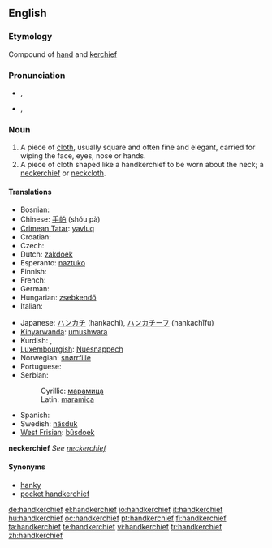 ==English==

===Etymology===
Compound of [[hand]] and [[kerchief]]

===Pronunciation===
* {{a|RP}} {{IPA|/ˈhæŋkətʃɪf/}}, {{SAMPA|/"h{Nk@tSIf/}}
* {{a|GenAm}} {{IPA|/ˈhæŋkɚtʃɪf/}}, {{SAMPA|/"h{Nk@`tSIf/}}

===Noun===
{{wikipedia}}
{{en-noun|handkerchieves}}

# A piece of [[cloth]], usually square and often fine and elegant, carried for wiping the face, eyes, nose or hands.
# A piece of cloth shaped like a handkerchief to be worn about the neck; a [[neckerchief]] or [[neckcloth]].

====Translations====
{{trans-top|cloth for wiping the face, eyes, nose or hands}}
* Bosnian: {{t-|bs|maramica|f}}
* Chinese: [[手帕]] (shǒu pà)
* [[Crimean Tatar]]: [[yavluq]]
* Croatian: {{t-|hr|maramica|f|alt=màramica}}
* Czech: {{t+|cs|kapesník|m}}
* Dutch: [[zakdoek]] {{m}}
* Esperanto: [[naztuko]]
* Finnish: {{t+|fi|nenäliina}}
* French: {{t+|fr|mouchoir|m}}
* German: {{t+|de|Taschentuch|m}}
* Hungarian: [[zseb]][[kendő]]
* Italian: {{t+|it|fazzoletto|m}}
{{trans-mid}}
* Japanese: [[ハンカチ]] (hankachi), [[ハンカチーフ]] (hankachīfu)
* [[Kinyarwanda]]: [[umushwara]]
* Kurdish: {{KUchar|[[ده‌سه‌سڕ]]}}, {{KUchar|[[ده‌سته‌سڕ]]}}
* [[Luxembourgish]]: [[Nuesnappech]]
* Norwegian: [[snørrfille]]
* Portuguese: {{t+|pt|lenço|m}}
* Serbian:
*: Cyrillic: [[марамица#Serbian|марамица]] {{f}}
*: Latin: [[maramica#Serbian|maramica]] {{f}}
* Spanish: {{t+|es|pañuelo|m}}
* Swedish: [[näsduk]]
* [[West Frisian]]: [[bûsdoek]]
{{trans-bottom}}

'''neckerchief'''
''See [[neckerchief]]''

====Synonyms====
* [[hanky]]
* [[pocket handkerchief]]

[[de:handkerchief]]
[[el:handkerchief]]
[[io:handkerchief]]
[[it:handkerchief]]
[[hu:handkerchief]]
[[oc:handkerchief]]
[[pt:handkerchief]]
[[fi:handkerchief]]
[[ta:handkerchief]]
[[te:handkerchief]]
[[vi:handkerchief]]
[[tr:handkerchief]]
[[zh:handkerchief]]